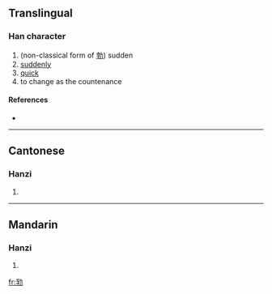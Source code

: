 ==Translingual==

===Han character===
{{Han char|rn=19|rad=力|as=07|sn=9|four=|canj=月木大尸 (BDKS)}}

# (non-classical form of [[勃]]) sudden
# [[suddenly]]
# [[quick]]
# to change as the countenance

====References====
* {{Han ref|kx=0147.380|hdz=10372.020|uh=351C|ud=13596}}

----

==Cantonese==

===Hanzi===
{{yue-hanzi|jyut=|y=but6}}

# {{defn|Cantonese}}

----

==Mandarin==

===Hanzi===
{{cmn-hanzi|pin=[[bá]] ([[ba2]]), [[bó]] ([[bo2]])|wg=pa<sup>2</sup>, po<sup>2</sup>}}

# {{defn|Mandarin}}

[[fr:㔜]]